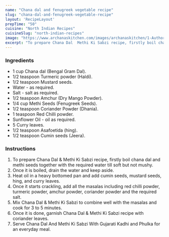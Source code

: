 ---
name: "Chana dal and fenugreek vegetable recipe"
slug: "chana-dal-and-fenugreek-vegetable-recipe"
layout: 'RecipeLayout'
prepTime: "50"
cuisine: "North Indian Recipes"
cuisineSlug: "north-indian-recipes"
image: "https://www.archanaskitchen.com/images/archanaskitchen/1-Author/Pooja_Thakur/Chana_Dal__Methi_Ki_Sabzi.jpg"
excerpt: "To prepare Chana Dal  Methi Ki Sabzi recipe, firstly boil chana dal and methi seeds together with the required water till soft but not mushy"
---

### Ingredients

- 1 cup Chana dal (Bengal Gram Dal).
- 1/2 teaspoon Turmeric powder (Haldi).
- 1/2 teaspoon Mustard seeds.
- Water - as required.
- Salt - salt as required.
- 1/2 teaspoon Amchur (Dry Mango Powder).
- 1/4 cup Methi Seeds (Fenugreek Seeds).
- 1/2 teaspoon Coriander Powder (Dhania).
- 1 teaspoon Red Chilli powder.
- Sunflower Oil - oil as required.
- 5 Curry leaves.
- 1/2 teaspoon Asafoetida (hing).
- 1/2 teaspoon Cumin seeds (Jeera).

### Instructions

1. To prepare Chana Dal & Methi Ki Sabzi recipe, firstly boil chana dal and methi seeds together with the required water till soft but not mushy.
1. Once it is boiled, drain the water and keep aside.
1. Heat oil in a heavy bottomed pan and add cumin seeds, mustard seeds, hing, and curry leaves.
1. Once it starts crackling, add all the masalas including red chilli powder, turmeric powder, amchur powder, coriander powder and the required salt.
1. Mix Chana Dal & Methi Ki Sabzi to combine well with the masalas and cook for 3 to 5 minutes.
1. Once it is done, garnish Chana Dal & Methi Ki Sabzi recipe with coriander leaves.
1. Serve Chana Dal And Methi Ki Sabzi With Gujarati Kadhi and Phulka for an everyday meal.
